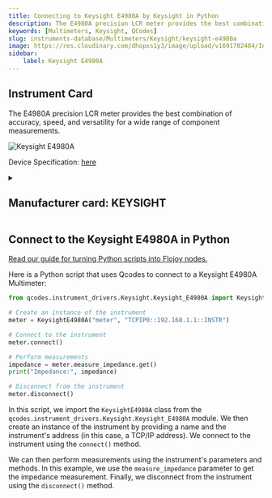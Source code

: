 ```yaml
---
title: Connecting to Keysight E4980A by Keysight in Python
description: The E4980A precision LCR meter provides the best combination of accuracy, speed, and versatility for a wide range of component measurements.
keywords: [Multimeters, Keysight, QCodes] 
slug: instruments-database/Multimeters/Keysight/keysight-e4980a 
image: https://res.cloudinary.com/dhopxs1y3/image/upload/v1691782484/Instruments/Multimeters/Keysight-E4980A/Keysight-E4980A.png
sidebar:
    label: Keysight E4980A 
---
```



## Instrument Card

The E4980A precision LCR meter provides the best combination of accuracy, speed, and versatility for a wide range of component measurements.

![Keysight E4980A](https://res.cloudinary.com/dhopxs1y3/image/upload/v1691782484/Instruments/Multimeters/Keysight-E4980A/Keysight-E4980A.png)

Device Specification: [here](https://www.keysight.com/us/en/assets/7018-01355/data-sheets/5989-4435.pdf)

<details style={{ marginTop: "15px"}}>
<summary><h2 style={{display:'inline'}}>Manufacturer card: KEYSIGHT</h2></summary>

![KEYSIGHT](https://res.cloudinary.com/dhopxs1y3/image/upload/v1692125973/Instruments/Vendor%20Logos/Keysight.png)

Keysight Technologies, or Keysight, is an American company that manufactures electronics test and measurement equipment and software

- Headquarters: USA
- Yearly Revenue (millions, USD): 5420
- Vendor Website: [here](https://www.keysight.com/us/en/home.html)

</details>


<FeaturedInstrumentVideo category="MULTIMETERS" />

## Connect to the Keysight E4980A in Python

[Read our guide for turning Python scripts into Flojoy nodes.](https://docs.flojoy.ai/contribution/blocks/custom-flojoy-block/)



<Tabs>
<TabItem value="Flojoy" label="Flojoy" className="flojoy-instrument-tabs">

<SectionsCard category="MULTIMETERS" manufacturer="Keysight"></SectionsCard>

</TabItem>
<TabItem value="QCodes" label="QCodes">

Here is a Python script that uses Qcodes to connect to a Keysight E4980A Multimeter:

```python
from qcodes.instrument_drivers.Keysight.Keysight_E4980A import KeysightE4980A

# Create an instance of the instrument
meter = KeysightE4980A("meter", "TCPIP0::192.168.1.1::INSTR")

# Connect to the instrument
meter.connect()

# Perform measurements
impedance = meter.measure_impedance.get()
print("Impedance:", impedance)

# Disconnect from the instrument
meter.disconnect()
```

In this script, we import the `KeysightE4980A` class from the `qcodes.instrument_drivers.Keysight.Keysight_E4980A` module. We then create an instance of the instrument by providing a name and the instrument's address (in this case, a TCP/IP address). We connect to the instrument using the `connect()` method.

We can then perform measurements using the instrument's parameters and methods. In this example, we use the `measure_impedance` parameter to get the impedance measurement. Finally, we disconnect from the instrument using the `disconnect()` method.

</TabItem>
</Tabs>
